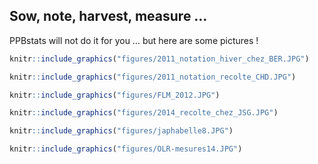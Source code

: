 ## Sow, note, harvest, measure ... {#sow}

PPBstats will not do it for you ... but here are some pictures !

```r
knitr::include_graphics("figures/2011_notation_hiver_chez_BER.JPG")
```

```r
knitr::include_graphics("figures/2011_notation_recolte_CHD.JPG")
```

```r
knitr::include_graphics("figures/FLM_2012.JPG")
```

```r
knitr::include_graphics("figures/2014_recolte_chez_JSG.JPG")
```

```r
knitr::include_graphics("figures/japhabelle8.JPG")
```

```r
knitr::include_graphics("figures/OLR-mesures14.JPG")
```

